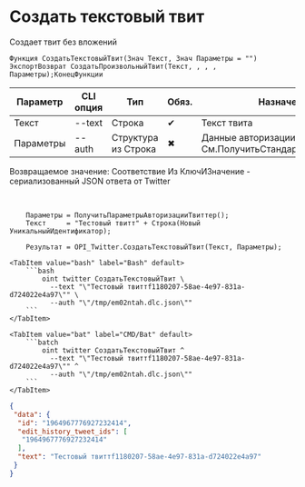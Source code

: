 ﻿---
sidebar_position: 2
description: Создать текстовый твит и другие функции для работы с Twitter в Открытом пакете интеграций - бесплатной open-source библиотеке интеграций для 1С:Предприятие 8, OneScript и CLI
keywords: [1C, 1С, 1С:Предприятие, 1С:Предприятие 8.3, API, Интеграция, Сервисы, Обмен, OneScript, CLI, Twitter]
---


# Создать текстовый твит
 Создает твит без вложений



`Функция СоздатьТекстовыйТвит(Знач Текст, Знач Параметры = "") ЭкспортВозврат СоздатьПроизвольныйТвит(Текст, , , , Параметры);КонецФункции`

  | Параметр | CLI опция | Тип | Обяз. | Назначение |
  |-|-|-|-|-|
  | Текст | --text | Строка | &#x2714; | Текст твита |
  | Параметры | --auth | Структура из Строка | &#x2716; | Данные авторизации. См.ПолучитьСтандартныеПараметры |

  
  Возвращаемое значение:   Соответствие Из КлючИЗначение - сериализованный JSON ответа от Twitter

<br/>




```bsl title="Пример использования для 1С:Предприятие/OneScript"
    Параметры = ПолучитьПараметрыАвторизацииТвиттер();
    Текст     = "Тестовый твитт" + Строка(Новый УникальныйИдентификатор);

    Результат = OPI_Twitter.СоздатьТекстовыйТвит(Текст, Параметры);
```
    

 <Tabs>
  
    <TabItem value="bash" label="Bash" default>
        ```bash
            oint twitter СоздатьТекстовыйТвит \
              --text "\"Тестовый твиттf1180207-58ae-4e97-831a-d724022e4a97\"" \
              --auth "\"/tmp/em02ntah.dlc.json\""
        ```
    </TabItem>
  
    <TabItem value="bat" label="CMD/Bat" default>
        ```batch
            oint twitter СоздатьТекстовыйТвит ^
              --text "\"Тестовый твиттf1180207-58ae-4e97-831a-d724022e4a97\"" ^
              --auth "\"/tmp/em02ntah.dlc.json\""
        ```
    </TabItem>
</Tabs>


```json title="Результат"
{
 "data": {
  "id": "1964967776927232414",
  "edit_history_tweet_ids": [
   "1964967776927232414"
  ],
  "text": "Тестовый твиттf1180207-58ae-4e97-831a-d724022e4a97"
 }
}
```
